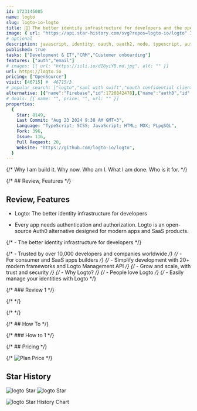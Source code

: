 ```yaml
---
id: 1723145085
name: logto
slug: logto-io-logto
title: 🧑‍🚀 The better identity infrastructure for developers and the open-source alternative to Auth0.
image: { url: "https://api.star-history.com/svg?repos=logto-io/logto" }
# optional
description: javascript, identity, oauth, oauth2, node, typescript, authentication, email, sms, postgresql, auth, authorization, openid-connect, social-login, passwordless, hacktoberfest, sign-in-up,  ,
published: true
tasks: ["Development & IT","CRM","Customer onboarding"]
features: ["auth","email"]
# images: [{ url: "https://iili.io/dI8yiYB.md.jpg", alt: "" }]
url: https://logto.io
pricing: ["OpenSource"]
visit: [46715] #  46715/3
# popular_search: ["logto","saml with swift","oauth confidential client vs public client","logto software authentication","blazor apple login","custom auth server with passport oauth2 node","oauth2 js library","logto","grid.upgrade","grid.upgrade"]
alternative: [{"name":"Firebase","id":1720842478},{"name":"auth0","id":1721135486},{"name":"logto","id":1723145085},{"name":"logseq","id":1722747917},{"name":"keycloak","id":1723101364},{"name":"SuperTokens","id":1722756364},{"name":"Zitadel","id":1722930939},{"name":"hanko","id":1722930968},{"name":"authelia","id":1723101336},{"name":"Authentik","id":1722756392},{"name":"twenty","id":1722762288},{"name":"notesnook","id":1723122742}]
# deals: [{ name: "", price: "", url: "" }]
properties:
  {
    Star: 8149,
    Last Commit: "Aug 23 2024 9:38 AM GMT+3",
    Language: "TypeScript; SCSS; JavaScript; HTML; MDX; PLpgSQL",
    Fork: 396,
    Issue: 116,
    Pull Request: 20,
    Website: "https://github.com/logto-io/logto",
  }
---
```


{/* Why I am build it. Why now. Who am I. What I am done. Who is it for. */}

{/* ## Review, Features */}

## Review, Features

- Logto: The better identity infrastructure for developers

- Every app needs authentication and authorization. Logto is an open-source Auth0 alternative designed for modern apps and SaaS products.


{/* - The better identity infrastructure for developers */}

{/* - Trusted by over 10,000 developers and companies worldwide */}
{/* - For consumer and SaaS apps builders */}
{/* - Simplify development with 20+ modern frameworks and Logto Management API */}
{/* - Grow and scale, with trust and security */}
{/* - Why Logto? */}
{/* - People love Logto */}
{/* - Easily manage your identities with Logto */}

{/* ### Review 1 */}

{/* <DetailYoutube videoId="" startTime={0} /> */}

{/* <Twitters ids=[] /> */}

{/* ## How To */}

{/* ### How to 1 */}

{/* ## Pricing */}

{/* <Img src="" alt="Plan Price" /> */}

## Star History

![logto Star](https://img.shields.io/github/stars/logto-io/logto?style=flat%22)
![logto Star](https://img.shields.io/github/last-commit/logto-io/logto?style=flat%22)

![logto Star History Chart](https://api.star-history.com/svg?repos=logto-io/logto)

